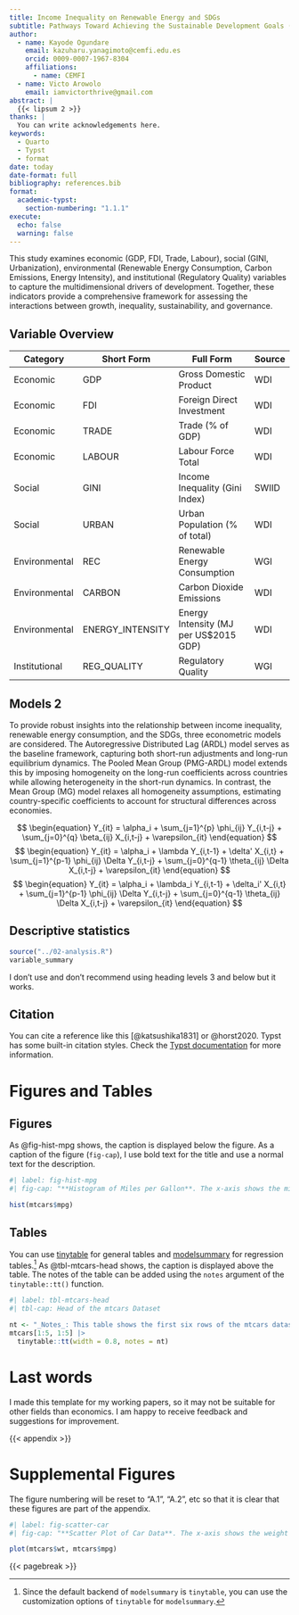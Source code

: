 ```yaml
---
title: Income Inequality on Renewable Energy and SDGs
subtitle: Pathways Toward Achieving the Sustainable Development Goals (SDGs)
author:
  - name: Kayode Ogundare
    email: kazuharu.yanagimoto@cemfi.edu.es
    orcid: 0009-0007-1967-8304
    affiliations:
      - name: CEMFI
  - name: Victo Arowolo
    email: iamvictorthrive@gmail.com
abstract: |
  {{< lipsum 2 >}}
thanks: |
  You can write acknowledgements here.
keywords:
  - Quarto
  - Typst
  - format
date: today
date-format: full
bibliography: references.bib
format:
  academic-typst:
    section-numbering: "1.1.1"
execute:
  echo: false
  warning: false
---
```


This study examines economic (GDP, FDI, Trade, Labour), social (GINI, Urbanization), environmental (Renewable Energy Consumption, Carbon Emissions, Energy Intensity), and institutional (Regulatory Quality) variables to capture the multidimensional drivers of development. Together, these indicators provide a comprehensive framework for assessing the interactions between growth, inequality, sustainability, and governance.

## Variable Overview
| Category       | Short Form | Full Form                  | Source |
|----------------|------------|----------------------------|--------|
| Economic       | GDP        | Gross Domestic Product     | WDI    |
| Economic       | FDI        | Foreign Direct Investment  | WDI    |
| Economic       | TRADE      | Trade (% of GDP)           | WDI  |
| Economic       | LABOUR     | Labour Force Total         | WDI  |
| Social         | GINI       | Income Inequality (Gini Index)      | SWIID    |
| Social         | URBAN      | Urban Population (% of total) | WDI  |
| Environmental  | REC        | Renewable Energy Consumption         | WGI    |
| Environmental  | CARBON     | Carbon Dioxide Emissions | WDI  |
| Environmental  | ENERGY_INTENSITY | Energy Intensity (MJ per US$2015 GDP) | WDI  |
| Institutional  | REG_QUALITY| Regulatory Quality         | WGI    |


## Models 2
To provide robust insights into the relationship between income inequality, renewable energy consumption, and the SDGs, three econometric models are considered. The Autoregressive Distributed Lag (ARDL) model serves as the baseline framework, capturing both short-run adjustments and long-run equilibrium dynamics. The Pooled Mean Group (PMG-ARDL) model extends this by imposing homogeneity on the long-run coefficients across countries while allowing heterogeneity in the short-run dynamics. In contrast, the Mean Group (MG) model relaxes all homogeneity assumptions, estimating country-specific coefficients to account for structural differences across economies.

$$
\begin{equation}
Y_{it} = \alpha_i + \sum_{j=1}^{p} \phi_{ij} Y_{i,t-j} + \sum_{j=0}^{q} \beta_{ij} X_{i,t-j} + \varepsilon_{it}
\end{equation}
$$
$$
\begin{equation}
Y_{it} = \alpha_i + \lambda Y_{i,t-1} + \delta' X_{i,t} + \sum_{j=1}^{p-1} \phi_{ij} \Delta Y_{i,t-j} + \sum_{j=0}^{q-1} \theta_{ij} \Delta X_{i,t-j} + \varepsilon_{it}
\end{equation}
$$
$$
\begin{equation}
Y_{it} = \alpha_i + \lambda_i Y_{i,t-1} + \delta_i' X_{i,t} + \sum_{j=1}^{p-1} \phi_{ij} \Delta Y_{i,t-j} + \sum_{j=0}^{q-1} \theta_{ij} \Delta X_{i,t-j} + \varepsilon_{it}
\end{equation}
$$

## Descriptive statistics

```r

source("../02-analysis.R")
variable_summary
```


I don't use and don't recommend using heading levels 3 and below but it works.

## Citation

You can cite a reference like this [@katsushika1831] or @horst2020.
Typst has some built-in citation styles. Check the [Typst documentation](https://typst.app/docs/reference/model/bibliography/#parameters-style) for more information.

# Figures and Tables

## Figures

As @fig-hist-mpg shows, the caption is displayed below the figure.
As a caption of the figure (`fig-cap`), I use bold text for the title and use a normal text for the description.

```r
#| label: fig-hist-mpg
#| fig-cap: "**Histogram of Miles per Gallon**. The x-axis shows the miles per gallon, and the y-axis shows the frequency."

hist(mtcars$mpg)
```

## Tables

You can use [tinytable](https://vincentarelbundock.github.io/tinytable/)
for general tables and [modelsummary](https://vincentarelbundock.github.io/modelsummary/) for regression tables.^[Since the default backend of `modelsummary` is `tinytable`, you can use the customization options of `tinytable` for `modelsummary`.]
As @tbl-mtcars-head shows, the caption is displayed above the table.
The notes of the table can be added using the `notes` argument of the `tinytable::tt()` function.

```r
#| label: tbl-mtcars-head
#| tbl-cap: Head of the mtcars Dataset

nt <- "_Notes_: This table shows the first six rows of the mtcars dataset."
mtcars[1:5, 1:5] |>
  tinytable::tt(width = 0.8, notes = nt)         
```
# Last words

I made this template for my working papers, so it may not be suitable for other fields than economics.
I am happy to receive feedback and suggestions for improvement.

{{< appendix >}}

# Supplemental Figures

The figure numbering will be reset to "A.1", "A.2", etc so that it is clear that these figures are part of the appendix.

```r
#| label: fig-scatter-car
#| fig-cap: "**Scatter Plot of Car Data**. The x-axis shows the weight of the car, and the y-axis shows the miles per gallon."

plot(mtcars$wt, mtcars$mpg)
```

{{< pagebreak >}}
<!-- Bibliography -->
